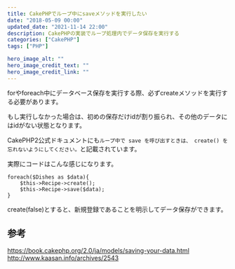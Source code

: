 ```yaml
---
title: CakePHPでループ中にsaveメソッドを実行したい
date: "2018-05-09 00:00"
updated_date: "2021-11-14 22:00"
description: CakePHPの実装でループ処理内でデータ保存を実行する
categories: ["CakePHP"]
tags: ["PHP"]

hero_image_alt: ""
hero_image_credit_text: ""
hero_image_credit_link: ""
---
```

forやforeach中にデータベース保存を実行する際、必ずcreateメソッドを実行する必要があります。

もし実行しなかった場合は、初めの保存だけidが割り振られ、その他のデータにはidがない状態となります。

CakePHP2公式ドキュメントにも`ループ中で save を呼び出すときは、 create() を忘れないようにしてください。`と記載されています。

実際にコードはこんな感じになります。

```
foreach($Dishes as $data){
    $this->Recipe->create();
    $this->Recipe->save($data);
}
```

create(false)とすると、新規登録であることを明示してデータ保存ができます。

## 参考
https://book.cakephp.org/2.0/ja/models/saving-your-data.html
http://www.kaasan.info/archives/2543
